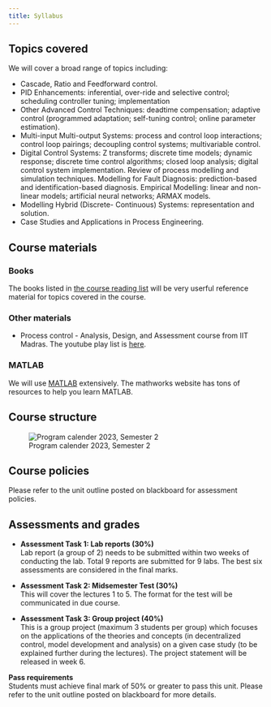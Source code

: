 ```yaml
---
title: Syllabus
---
```


## Topics covered

We will cover a broad range of topics including: 

- Cascade, Ratio and Feedforward control. 
- PID Enhancements: inferential, over-ride and selective control; scheduling
  controller tuning; implementation 
- Other Advanced Control Techniques: deadtime compensation; adaptive control
  (programmed adaptation; self-tuning control; online parameter estimation). 
- Multi-input Multi-output Systems: process and control loop interactions;
  control loop pairings; decoupling control systems; multivariable control.
- Digital Control Systems: Z transforms; discrete time models; dynamic
  response; discrete time control algorithms; closed loop analysis; digital
  control system implementation. Review of process modelling and simulation
  techniques. Modelling for Fault Diagnosis: prediction-based and
  identification-based diagnosis. Empirical Modelling: linear and non-linear
  models; artificial neural networks; ARMAX models. 
- Modelling Hybrid (Discrete- Continuous) Systems: representation and solution. 
- Case Studies and Applications in Process Engineering.

## Course materials

### Books

The books listed in [the course reading
list](https://curtin.alma.exlibrisgroup.com/leganto/readinglist/lists/14056101590001951)
will be very userful reference material for topics covered in the course.   

### Other materials

- Process control - Analysis, Design, and Assessment course from IIT Madras. 
  The youtube play list is [here](https://www.youtube.com/playlist?list=PLyqSpQzTE6M-OjiNwE2GQzXmZ6NaVWUnf).

### MATLAB

We will use [MATLAB](https://au.mathworks.com/products/matlab.html)
extensively. The mathworks website has tons of resources to help you learn
MATLAB.

## Course structure

![Program calender 2023, Semester 2](../../assets/images/program_calender_2023_s2.png)

## Course policies

Please refer to the unit outline posted on blackboard for assessment policies. 

## Assessments and grades

- **Assessment Task 1: Lab reports (30%)** <br> 
  Lab report (a group of 2) needs to be submitted within two
  weeks of conducting the lab. Total 9 reports are submitted for 9 labs. The
  best six assessments are considered in the final marks.

- **Assessment Task 2: Midsemester Test (30%)** <br>
  This will cover the lectures 1 to 5. The format for the test will be
  communicated in due course. 

- **Assessment Task 3: Group project (40%)** <br>
  This is a group project (maximum 3 students per group) which focuses on the
  applications of the theories and concepts (in decentralized control, model
  development and analysis) on a given case study (to be explained further
  during the lectures). The project statement will be released in week 6.

**Pass requirements** <br>
Students must achieve final mark of 50% or greater to pass this unit. Please
refer to the unit outline posted on blackboard for more details. 

